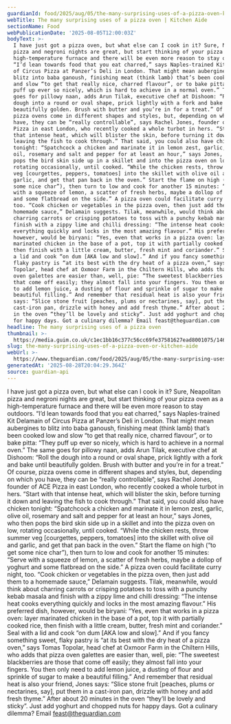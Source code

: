 ```yaml
---
guardianId: food/2025/aug/05/the-many-surprising-uses-of-a-pizza-oven-kitchen-aide
webTitle: The many surprising uses of a pizza oven | Kitchen Aide
sectionName: Food
webPublicationDate: '2025-08-05T12:00:03Z'
bodyText: >-
  I have just got a pizza oven, but what else can I cook in it? Sure, Neapolitan
  pizza and negroni nights are great, but start thinking of your pizza oven as a
  high-temperature furnace and there will be even more reason to stay outdoors.
  “I’d lean towards food that you eat charred,” says Naples-trained Kit Delamain
  of Circus Pizza at Panzer’s Deli in London. That might mean aubergines to
  blitz into baba ganoush, finishing meat (think lamb) that’s been cooked low
  and slow “to get that really nice, charred flavour”, or to bake pitta: “They
  puff up ever so nicely, which is hard to achieve in a normal oven.” The same
  goes for pillowy naan, adds Arun Tilak, executive chef at Dishoom: “Roll the
  dough into a round or oval shape, prick lightly with a fork and bake until
  beautifully golden. Brush with butter and you’re in for a treat.” Of course,
  pizza ovens come in different shapes and styles, but, depending on which you
  have, they can be “really controllable”, says Rachel Jones, founder of ACE
  Pizza in east London, who recently cooked a whole turbot in hers. “Start with
  that intense heat, which will blister the skin, before turning it down and
  leaving the fish to cook through.” That said, you could also have chicken
  tonight: “Spatchcock a chicken and marinate it in lemon zest, garlic, olive
  oil, rosemary and salt and pepper for at least an hour,” says Jones, who then
  pops the bird skin side up in a skillet and into the pizza oven on low,
  rotating occasionally, until cooked. “While the chicken rests, throw summer
  veg [courgettes, peppers, tomatoes] into the skillet with olive oil and
  garlic, and get that pan back in the oven.” Start the flame on high (“to get
  some nice char”), then turn to low and cook for another 15 minutes: “Serve
  with a squeeze of lemon, a scatter of fresh herbs, maybe a dollop of yoghurt
  and some flatbread on the side.” A pizza oven could facilitate curry night,
  too. “Cook chicken or vegetables in the pizza oven, then just add them to a
  homemade sauce,” Delamain suggests. Tilak, meanwhile, would think about
  charring carrots or crisping potatoes to toss with a punchy kebab masala and
  finish with a zippy lime and chilli dressing: “The intense heat cooks
  everything quickly and locks in the most amazing flavour.” His preferred dish,
  however, would be biryani: “Yes, even that works in a pizza oven: layer
  marinated chicken in the base of a pot, top it with partially cooked rice,
  then finish with a little cream, butter, fresh mint and coriander.” Seal with
  a lid and cook “on dum [AKA low and slow].” And if you fancy something sweet,
  flaky pastry is “at its best with the dry heat of a pizza oven,” says Tomas
  Topolar, head chef at Oxmoor Farm in the Chiltern Hills, who adds that pizza
  oven galettes are easier than, well, pie: “The sweetest blackberries are those
  that come off easily; they almost fall into your fingers. You then only need
  to add lemon juice, a dusting of flour and sprinkle of sugar to make a
  beautiful filling.” And remember that residual heat is also your friend, Jones
  says: “Slice stone fruit [peaches, plums or nectarines, say], put them in a
  cast-iron pan, drizzle with honey and add fresh thyme.” After about 20 minutes
  in the oven “they’ll be lovely and sticky”. Just add yoghurt and chopped nuts
  for happy days. Got a culinary dilemma? Email feast@theguardian.com
headline: The many surprising uses of a pizza oven
thumbnail: >-
  https://media.guim.co.uk/c1ec1bb16c377c56cc69fe37581627ead8001075/1468_56_6362_5092/500.jpg
slug: the-many-surprising-uses-of-a-pizza-oven-or-kitchen-aide
webUrl: >-
  https://www.theguardian.com/food/2025/aug/05/the-many-surprising-uses-of-a-pizza-oven-kitchen-aide
generatedAt: '2025-08-28T20:04:29.364Z'
source: guardian-api
---
```

I have just got a pizza oven, but what else can I cook in it? Sure, Neapolitan pizza and negroni nights are great, but start thinking of your pizza oven as a high-temperature furnace and there will be even more reason to stay outdoors. “I’d lean towards food that you eat charred,” says Naples-trained Kit Delamain of Circus Pizza at Panzer’s Deli in London. That might mean aubergines to blitz into baba ganoush, finishing meat (think lamb) that’s been cooked low and slow “to get that really nice, charred flavour”, or to bake pitta: “They puff up ever so nicely, which is hard to achieve in a normal oven.” The same goes for pillowy naan, adds Arun Tilak, executive chef at Dishoom: “Roll the dough into a round or oval shape, prick lightly with a fork and bake until beautifully golden. Brush with butter and you’re in for a treat.” Of course, pizza ovens come in different shapes and styles, but, depending on which you have, they can be “really controllable”, says Rachel Jones, founder of ACE Pizza in east London, who recently cooked a whole turbot in hers. “Start with that intense heat, which will blister the skin, before turning it down and leaving the fish to cook through.” That said, you could also have chicken tonight: “Spatchcock a chicken and marinate it in lemon zest, garlic, olive oil, rosemary and salt and pepper for at least an hour,” says Jones, who then pops the bird skin side up in a skillet and into the pizza oven on low, rotating occasionally, until cooked. “While the chicken rests, throw summer veg [courgettes, peppers, tomatoes] into the skillet with olive oil and garlic, and get that pan back in the oven.” Start the flame on high (“to get some nice char”), then turn to low and cook for another 15 minutes: “Serve with a squeeze of lemon, a scatter of fresh herbs, maybe a dollop of yoghurt and some flatbread on the side.” A pizza oven could facilitate curry night, too. “Cook chicken or vegetables in the pizza oven, then just add them to a homemade sauce,” Delamain suggests. Tilak, meanwhile, would think about charring carrots or crisping potatoes to toss with a punchy kebab masala and finish with a zippy lime and chilli dressing: “The intense heat cooks everything quickly and locks in the most amazing flavour.” His preferred dish, however, would be biryani: “Yes, even that works in a pizza oven: layer marinated chicken in the base of a pot, top it with partially cooked rice, then finish with a little cream, butter, fresh mint and coriander.” Seal with a lid and cook “on dum [AKA low and slow].” And if you fancy something sweet, flaky pastry is “at its best with the dry heat of a pizza oven,” says Tomas Topolar, head chef at Oxmoor Farm in the Chiltern Hills, who adds that pizza oven galettes are easier than, well, pie: “The sweetest blackberries are those that come off easily; they almost fall into your fingers. You then only need to add lemon juice, a dusting of flour and sprinkle of sugar to make a beautiful filling.” And remember that residual heat is also your friend, Jones says: “Slice stone fruit [peaches, plums or nectarines, say], put them in a cast-iron pan, drizzle with honey and add fresh thyme.” After about 20 minutes in the oven “they’ll be lovely and sticky”. Just add yoghurt and chopped nuts for happy days. Got a culinary dilemma? Email feast@theguardian.com

